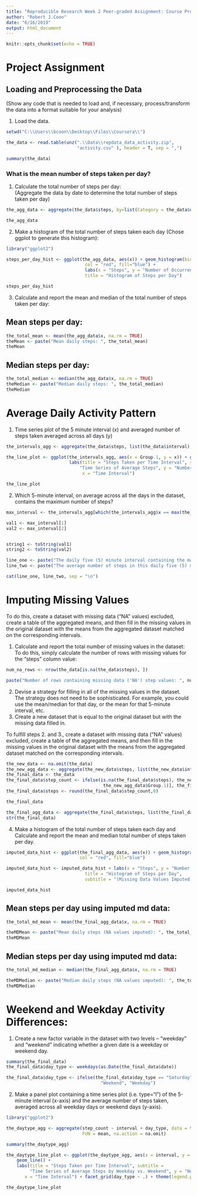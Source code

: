 ---
title: "Reproducible Research Week 2 Peer-graded Assignment: Course Project 1"
author: "Robert J.Coon"
date: "6/16/2019"
output: html_document
---

```{r setup, include=FALSE}
knitr::opts_chunk$set(echo = TRUE)
```

# Project Assignment

## Loading and Preprocessing the Data

(Show any code that is needed to load and, if necessary, process/transform the data into a format suitable for your analysis)

1. Load the data.

```{r import_data}
setwd("C:\\Users\\bcoon\\Desktop\\Files\\Coursera\\")

the_data <- read.table(unz(".\\Data\\repdata_data_activity.zip",
                           "activity.csv" ), header = T, sep = ",")

summary(the_data)
```


### What is the mean number of steps taken per day?
1.  Calculate the total number of steps per day:  
  (Aggregate the data by date to determine the total number of steps taken per day)

```{r calculate_daily_step_summary}
the_agg_data <- aggregate(the_data$steps, by=list(Category = the_data$date), FUN=sum)

the_agg_data

```

2.   Make a histogram of the total number of steps taken each day (Chose ggplot to generate this histogram):

```{r create_histogram_of_daily_steps}
library("ggplot2")

steps_per_day_hist <- ggplot(the_agg_data, aes(x)) + geom_histogram(binwidth = 2500, 
                              col = "red", fill="blue") + 
                              labs(x = "Steps", y = "Number of Occurrences",
                              title = "Histogram of Steps per Day")

steps_per_day_hist

```

3.  Calculate and report the mean and median of the total number of steps taken per day:  

##  Mean steps per day: 

```{r mean_steps_per_day}
the_total_mean <- mean(the_agg_data$x, na.rm = TRUE)
theMean <- paste("Mean daily steps: ", the_total_mean)
theMean

```



##  Median steps per day: 

```{r median_steps_per_day}
the_total_median <- median(the_agg_data$x, na.rm = TRUE)
theMedian <- paste("Median daily steps: ", the_total_median)
theMedian
```

#  Average Daily Activity Pattern

1. Time series plot of the 5 minute interval (x) and averaged number of steps taken averaged across all days (y)

```{r time_series_activity_plot}

the_intervals_agg <- aggregate(the_data$steps, list(the_data$interval), FUN = mean, na.rm = TRUE )

the_line_plot <- ggplot(the_intervals_agg, aes(x = Group.1, y = x)) + geom_line() +
                        labs(title = "Steps Taken per Time Interval", subtitle = 
                            "Time Series of Average Steps", y = "Number of Steps", 
                             x = "Time Interval")

the_line_plot

```


2.  Which 5-minute interval, on average across all the days in the dataset, contains the maximum number of steps?

```{r interval_containing_max_average_steps}

max_interval <- the_intervals_agg[which(the_intervals_agg$x == max(the_intervals_agg$x)),]

val1 <- max_interval[1]
val2 <- max_interval[2]


string1 <- toString(val1)
string2 <- toString(val2)

line_one <- paste("The daily five (5) minute interval containing the maximum number of steps: ", string1)
line_two <- paste("The average number of steps in this daily five (5) minute interval: ", string2)

cat(line_one, line_two, sep = "\n")

```

#  Imputing Missing Values

To do this, create a dataset with missing data ("NA" values) excluded, create a table of the aggregated means, and then fill in the missing values in the original dataset with the means from the aggregated dataset matched on the corresponding intervals.

1.  Calculate and report the total number of missing values in the dataset:
To do this, simply calculate the number of rows with missing values for the "steps" column value:

```{r determine_number_of_NA_values}

num_na_rows <- nrow(the_data[is.na(the_data$steps), ])

paste("Number of rows containing missing data ('NA') step values: ", num_na_rows)

```

2.  Devise a strategy for filling in all of the missing values in the dataset. The strategy does not need to be sophisticated. For example, you could use the mean/median for that day, or the mean for that 5-minute interval, etc.
3.  Create a new dataset that is equal to the original dataset but with the missing data filled in.  

To fulfill steps 2. and 3., create a dataset with missing data ("NA" values) excluded, create a table of the aggregated means, and then fill in the missing values in the original dataset with the means from the aggregated dataset matched on the corresponding intervals.

```{r impute_missing_data_values}
the_new_data <- na.omit(the_data)
the_new_agg_data <- aggregate(the_new_data$steps, list(the_new_data$interval), mean)
the_final_data <- the_data
the_final_data$step_count <- ifelse(is.na(the_final_data$steps), the_new_agg_data$x[match(the_final_data$interval, 
                                     the_new_agg_data$Group.1)], the_final_data$steps)
the_final_data$steps <- round(the_final_data$step_count,0)

the_final_data

the_final_agg_data <- aggregate(the_final_data$steps, list(the_final_data$date), sum)
str(the_final_data)
```

4.  Make a histogram of the total number of steps taken each day and Calculate and report the mean and median total number of steps taken per day. 

```{r histogram_of_steps_with_imputed_NA_values}
imputed_data_hist <- ggplot(the_final_agg_data, aes(x)) + geom_histogram(binwidth = 2500, 
                            col = "red", fill="blue")

imputed_data_hist <- imputed_data_hist + labs(x = "Steps", y = "Number of Occurrences",
                              title = "Histogram of Steps per Day",
                              subtitle = "(Missing Data Values Imputed)")

imputed_data_hist

```

##  Mean steps per day using imputed md data: 

```{r mean_steps_per_day_imputed_md_values}
the_total_md_mean <- mean(the_final_agg_data$x, na.rm = TRUE)

theMDMean <- paste("Mean daily steps (NA values imputed): ", the_total_md_mean)
theMDMean
```

##  Median steps per day using imputed md data: 

```{r median_steps_per_day_imputed_md_values}
the_total_md_median <- median(the_final_agg_data$x, na.rm = TRUE)

theMDMedian <- paste("Median daily steps (NA values imputed): ", the_total_md_median)
theMDMedian

```

#  Weekend and Weekday Activity Differences:

1.  Create a new factor variable in the dataset with two levels – “weekday” and “weekend” indicating whether a given date is a weekday or weekend day.


```{r add_weekday_weekend_variable}

summary(the_final_data)
the_final_data$day_type <- weekdays(as.Date(the_final_data$date))

the_final_data$day_type <- ifelse(the_final_data$day_type == "Saturday" | the_final_data$day_type == "Sunday",
                                    "Weekend", "Weekday")
```

2.  Make a panel plot containing a time series plot (i.e. \color{red}{\verb|type = "l"|}type="l") of the 5-minute interval (x-axis) and the average number of steps taken, averaged across all weekday days or weekend days (y-axis). 

```{r line_plot_daily_activity_panels_by_weekday_weekend}
library("ggplot2")

the_daytype_agg <- aggregate(step_count ~ interval + day_type, data = the_final_data, 
                             FUN = mean, na.action = na.omit)

summary(the_daytype_agg)

the_daytype_line_plot <- ggplot(the_daytype_agg, aes(x = interval, y = step_count, col = "red")) + 
    geom_line() +
    labs(title = "Steps Taken per Time Interval", subtitle = 
         "Time Series of Average Steps by Weekday vs. Weekend", y = "Number of Steps", 
       x = "Time Interval") + facet_grid(day_type ~ .) + theme(legend.position = "none")

the_daytype_line_plot
```
